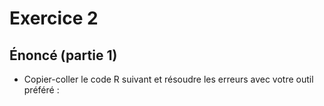 # Exercice 2 {.backgroundTitre}

## Énoncé (partie 1)
::: {.callout-tip icon=false}

- Copier-coller le code R suivant et résoudre les erreurs avec votre outil préféré :  
  
```.r

```
:::


